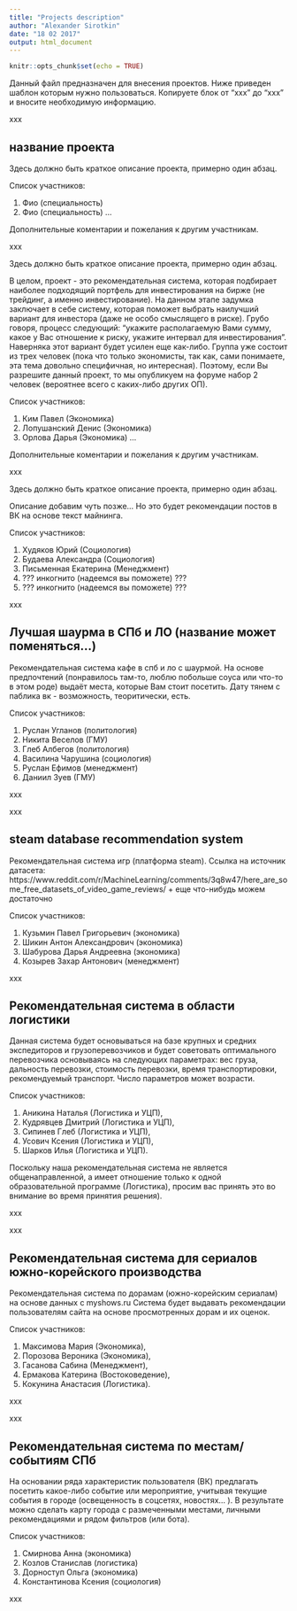 ```yaml
---
title: "Projects description"
author: "Alexander Sirotkin"
date: "18 02 2017"
output: html_document
---
```


```r
knitr::opts_chunk$set(echo = TRUE)
```
 Данный файл предназначен для внесения проектов.
 Ниже приведен шаблон которым нужно пользоваться. Копируете блок от "xxx" до "xxx" и вносите необходимую информацию.

xxx

## название проекта  

Здесь должно быть краткое описание проекта, примерно один абзац.
 
Список участников:

1. Фио (специальность)
2. Фио (специальность)
...
 
Дополнительные коментарии и пожелания к другим участникам.

xxx


Здесь должно быть краткое описание проекта, примерно один абзац.
 
 В целом, проект - это рекомендательная система, которая подбирает наиболее подходящий портфель для инвестирования на бирже (не трейдинг, а именно инвестирование).
На данном этапе задумка заключает в себе систему, которая поможет выбрать наилучший вариант для инвестора (даже не особо смыслящего в риске). Грубо говоря, процесс следующий: "укажите располагаемую Вами сумму, какое у Вас отношение к риску, укажите интервал для инвестирования".
Наверняка этот вариант будет усилен еще как-либо.
Группа уже состоит из трех человек (пока что только экономисты, так как, сами понимаете, эта тема довольно специфичная, но интересная). Поэтому, если Вы разрешите данный проект, то мы опубликуем на форуме набор 2 человек (вероятнее всего с каких-либо других ОП).
 
Список участников:

1. Ким Павел (Экономика)
2. Лопушанский Денис (Экономика)
3. Орлова Дарья (Экономика)
...
 
Дополнительные коментарии и пожелания к другим участникам.

xxx

Здесь должно быть краткое описание проекта, примерно один абзац.
 
Описание добавим чуть позже... Но это будет рекомендации постов в ВК на основе текст майнинга.
 
Список участников:

1. Худяков Юрий (Социология)
2. Будаева Александра (Социология)
3. Письменная Екатерина (Менеджмент)
4. ??? инкогнито (надеемся вы поможете) ???
5. ??? инкогнито (надеемся вы поможете) ???


xxx

## Лучшая шаурма в СПб и ЛО (название может поменяться...)

Рекомендательная система кафе в спб и ло с шаурмой.
На основе предпочтений (понравилось там-то, люблю побольше соуса или что-то в этом роде) выдаёт места, которые Вам стоит посетить.
Дату тянем с паблика вк - возможность, теоритически, есть.
 
Список участников:

1. Руслан Угланов (политология)
2. Никита Веселов (ГМУ)
3. Глеб Албегов (политология)
4. Василина Чарушина (социология)
5. Руслан Ефимов (менеджмент)
6. Даниил Зуев (ГМУ)
 

xxx


xxx

## steam database recommendation system 

Рекомендательная система игр (платформа steam).
Ссылка на источник датасета: https://www.reddit.com/r/MachineLearning/comments/3q8w47/here_are_some_free_datasets_of_video_game_reviews/
+ еще что-нибудь можем достаточно
 
Список участников:

1. Кузьмин Павел Григорьевич (экономика)
2. Шикин Антон Александрович (экономика)
3. Шабурова Дарья Андреевна (экономика)
4. Козырев Захар Антонович (менеджмент)

xxx

## Рекомендательная система в области логистики 

Данная система будет основываться на базе крупных и средних экспедиторов и грузоперевозчиков и будет советовать оптимального перевозчика основываясь на следующих параметрах: вес груза, дальность перевозки, стоимость перевозки, время транспортировки, рекомендуемый транспорт. Число параметров может возрасти. 

Список участников: 

1. Аникина Наталья (Логистика и УЦП), 
2. Кудрявцев Дмитрий (Логистика и УЦП), 
3. Сипинев Глеб (Логистика и УЦП), 
4. Усович Ксения (Логистика и УЦП), 
5. Шарков Илья (Логистика и УЦП). 

Поскольку наша рекомендательная система не является общенаправленной, а имеет отношение только к одной образовательной программе (Логистика), просим вас принять это во внимание во время принятия решения). 

xxx

xxx

## Рекомендательная система для сериалов южно-корейского производства 

Рекомендательная система по дорамам (южно-корейским сериалам) на основе данных с myshows.ru 
Система будет выдавать рекомендации пользователям сайта на основе просмотренных дорам и их оценок.


Список участников: 

1. Максимова Мария (Экономика), 
2. Порозова Вероника (Экономика), 
3. Гасанова Сабина (Менеджмент), 
4. Ермакова Катерина  (Востоковедение), 
5. Кокунина Анастасия (Логистика). 

xxx

xxx 


## Рекомендательная система по местам/событиям СПб 

На основании ряда характеристик пользователя (ВК) предлагать посетить какое-либо событие или мероприятие, учитывая текущие события в городе (освещенность в соцсетях, новостях... ). В результате можно сделать карту города с размеченными местами, личными рекомендациями и рядом фильтров (или бота).

Список участников: 

1. Смирнова Анна (экономика)
2. Козлов Станислав (логистика)
3. Дорноступ Ольга (экономика)
4. Константинова Ксения (социология)

xxx

